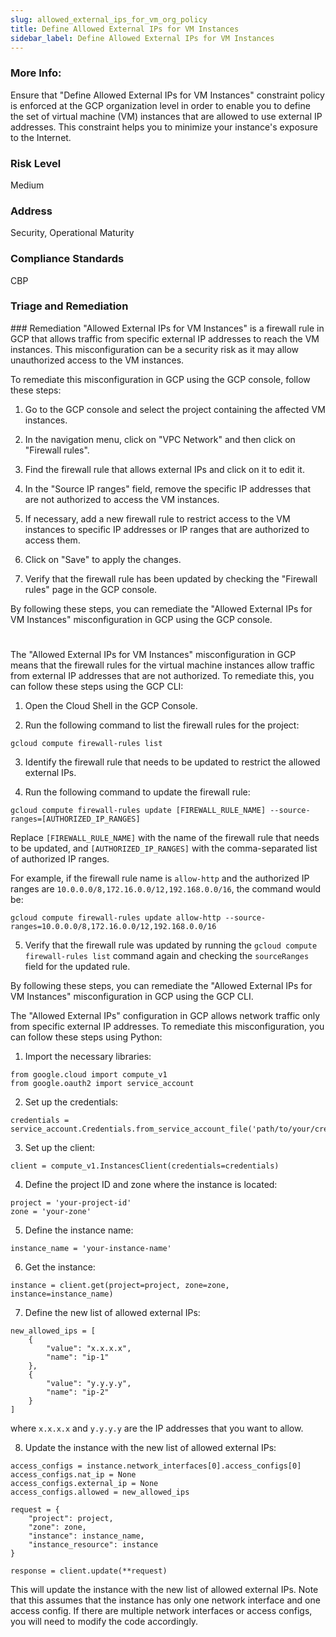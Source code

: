 ```yaml
---
slug: allowed_external_ips_for_vm_org_policy
title: Define Allowed External IPs for VM Instances
sidebar_label: Define Allowed External IPs for VM Instances
---
```


### More Info:

Ensure that "Define Allowed External IPs for VM Instances" constraint policy is enforced at the GCP organization level in order to enable you to define the set of virtual machine (VM) instances that are allowed to use external IP addresses. This constraint helps you to minimize your instance's exposure to the Internet.

### Risk Level

Medium

### Address

Security, Operational Maturity

### Compliance Standards

CBP

### Triage and Remediation
<Tabs>
<Tab title='Remediation'>
### Remediation

<AccordionGroup>
<Accordion title='Using Console' defaultOpen='true'>
"Allowed External IPs for VM Instances" is a firewall rule in GCP that allows traffic from specific external IP addresses to reach the VM instances. This misconfiguration can be a security risk as it may allow unauthorized access to the VM instances.

To remediate this misconfiguration in GCP using the GCP console, follow these steps:

1. Go to the GCP console and select the project containing the affected VM instances.

2. In the navigation menu, click on "VPC Network" and then click on "Firewall rules".

3. Find the firewall rule that allows external IPs and click on it to edit it.

4. In the "Source IP ranges" field, remove the specific IP addresses that are not authorized to access the VM instances.

5. If necessary, add a new firewall rule to restrict access to the VM instances to specific IP addresses or IP ranges that are authorized to access them.

6. Click on "Save" to apply the changes.

7. Verify that the firewall rule has been updated by checking the "Firewall rules" page in the GCP console.

By following these steps, you can remediate the "Allowed External IPs for VM Instances" misconfiguration in GCP using the GCP console.

#
</Accordion>

<Accordion title='Using CLI'>
The "Allowed External IPs for VM Instances" misconfiguration in GCP means that the firewall rules for the virtual machine instances allow traffic from external IP addresses that are not authorized. To remediate this, you can follow these steps using the GCP CLI:

1. Open the Cloud Shell in the GCP Console.

2. Run the following command to list the firewall rules for the project:

```
gcloud compute firewall-rules list
```

3. Identify the firewall rule that needs to be updated to restrict the allowed external IPs.

4. Run the following command to update the firewall rule:

```
gcloud compute firewall-rules update [FIREWALL_RULE_NAME] --source-ranges=[AUTHORIZED_IP_RANGES]
```

Replace `[FIREWALL_RULE_NAME]` with the name of the firewall rule that needs to be updated, and `[AUTHORIZED_IP_RANGES]` with the comma-separated list of authorized IP ranges.

For example, if the firewall rule name is `allow-http` and the authorized IP ranges are `10.0.0.0/8,172.16.0.0/12,192.168.0.0/16`, the command would be:

```
gcloud compute firewall-rules update allow-http --source-ranges=10.0.0.0/8,172.16.0.0/12,192.168.0.0/16
```

5. Verify that the firewall rule was updated by running the `gcloud compute firewall-rules list` command again and checking the `sourceRanges` field for the updated rule.

By following these steps, you can remediate the "Allowed External IPs for VM Instances" misconfiguration in GCP using the GCP CLI.
</Accordion>

<Accordion title='Using Python'>
The "Allowed External IPs" configuration in GCP allows network traffic only from specific external IP addresses. To remediate this misconfiguration, you can follow these steps using Python:

1. Import the necessary libraries:

```
from google.cloud import compute_v1
from google.oauth2 import service_account
```

2. Set up the credentials:

```
credentials = service_account.Credentials.from_service_account_file('path/to/your/credentials.json')
```

3. Set up the client:

```
client = compute_v1.InstancesClient(credentials=credentials)
```

4. Define the project ID and zone where the instance is located:

```
project = 'your-project-id'
zone = 'your-zone'
```

5. Define the instance name:

```
instance_name = 'your-instance-name'
```

6. Get the instance:

```
instance = client.get(project=project, zone=zone, instance=instance_name)
```

7. Define the new list of allowed external IPs:

```
new_allowed_ips = [
    {
        "value": "x.x.x.x",
        "name": "ip-1"
    },
    {
        "value": "y.y.y.y",
        "name": "ip-2"
    }
]
```
where `x.x.x.x` and `y.y.y.y` are the IP addresses that you want to allow.

8. Update the instance with the new list of allowed external IPs:

```
access_configs = instance.network_interfaces[0].access_configs[0]
access_configs.nat_ip = None
access_configs.external_ip = None
access_configs.allowed = new_allowed_ips

request = {
    "project": project,
    "zone": zone,
    "instance": instance_name,
    "instance_resource": instance
}

response = client.update(**request)
```

This will update the instance with the new list of allowed external IPs. Note that this assumes that the instance has only one network interface and one access config. If there are multiple network interfaces or access configs, you will need to modify the code accordingly.
</Accordion>

</AccordionGroup>
</Tab>
</Tabs>

